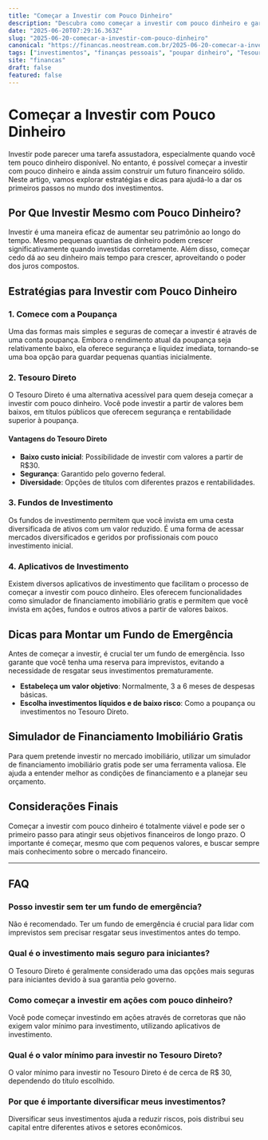 ```yaml
---
title: "Começar a Investir com Pouco Dinheiro"
description: "Descubra como começar a investir com pouco dinheiro e garantir seu futuro financeiro com estratégias simples e acessíveis."
date: "2025-06-20T07:29:16.363Z"
slug: "2025-06-20-comecar-a-investir-com-pouco-dinheiro"
canonical: "https://financas.neostream.com.br/2025-06-20-comecar-a-investir-com-pouco-dinheiro"
tags: ["investimentos", "finanças pessoais", "poupar dinheiro", "Tesouro Direto", "fundo de emergência"]
site: "financas"
draft: false
featured: false
---
```


# Começar a Investir com Pouco Dinheiro

Investir pode parecer uma tarefa assustadora, especialmente quando você tem pouco dinheiro disponível. No entanto, é possível começar a investir com pouco dinheiro e ainda assim construir um futuro financeiro sólido. Neste artigo, vamos explorar estratégias e dicas para ajudá-lo a dar os primeiros passos no mundo dos investimentos.

## Por Que Investir Mesmo com Pouco Dinheiro?

Investir é uma maneira eficaz de aumentar seu patrimônio ao longo do tempo. Mesmo pequenas quantias de dinheiro podem crescer significativamente quando investidas corretamente. Além disso, começar cedo dá ao seu dinheiro mais tempo para crescer, aproveitando o poder dos juros compostos.

## Estratégias para Investir com Pouco Dinheiro

### 1. Comece com a Poupança

Uma das formas mais simples e seguras de começar a investir é através de uma conta poupança. Embora o rendimento atual da poupança seja relativamente baixo, ela oferece segurança e liquidez imediata, tornando-se uma boa opção para guardar pequenas quantias inicialmente.

### 2. Tesouro Direto

O Tesouro Direto é uma alternativa acessível para quem deseja começar a investir com pouco dinheiro. Você pode investir a partir de valores bem baixos, em títulos públicos que oferecem segurança e rentabilidade superior à poupança. 

#### Vantagens do Tesouro Direto

- **Baixo custo inicial**: Possibilidade de investir com valores a partir de R$30.
- **Segurança**: Garantido pelo governo federal.
- **Diversidade**: Opções de títulos com diferentes prazos e rentabilidades.

### 3. Fundos de Investimento

Os fundos de investimento permitem que você invista em uma cesta diversificada de ativos com um valor reduzido. É uma forma de acessar mercados diversificados e geridos por profissionais com pouco investimento inicial.

### 4. Aplicativos de Investimento

Existem diversos aplicativos de investimento que facilitam o processo de começar a investir com pouco dinheiro. Eles oferecem funcionalidades como simulador de financiamento imobiliário gratis e permitem que você invista em ações, fundos e outros ativos a partir de valores baixos.

## Dicas para Montar um Fundo de Emergência

Antes de começar a investir, é crucial ter um fundo de emergência. Isso garante que você tenha uma reserva para imprevistos, evitando a necessidade de resgatar seus investimentos prematuramente.

- **Estabeleça um valor objetivo**: Normalmente, 3 a 6 meses de despesas básicas.
- **Escolha investimentos líquidos e de baixo risco**: Como a poupança ou investimentos no Tesouro Direto.

## Simulador de Financiamento Imobiliário Gratis

Para quem pretende investir no mercado imobiliário, utilizar um simulador de financiamento imobiliário gratis pode ser uma ferramenta valiosa. Ele ajuda a entender melhor as condições de financiamento e a planejar seu orçamento.

## Considerações Finais

Começar a investir com pouco dinheiro é totalmente viável e pode ser o primeiro passo para atingir seus objetivos financeiros de longo prazo. O importante é começar, mesmo que com pequenos valores, e buscar sempre mais conhecimento sobre o mercado financeiro.

---

## FAQ

### Posso investir sem ter um fundo de emergência?

Não é recomendado. Ter um fundo de emergência é crucial para lidar com imprevistos sem precisar resgatar seus investimentos antes do tempo.

### Qual é o investimento mais seguro para iniciantes?

O Tesouro Direto é geralmente considerado uma das opções mais seguras para iniciantes devido à sua garantia pelo governo.

### Como começar a investir em ações com pouco dinheiro?

Você pode começar investindo em ações através de corretoras que não exigem valor mínimo para investimento, utilizando aplicativos de investimento.

### Qual é o valor mínimo para investir no Tesouro Direto?

O valor mínimo para investir no Tesouro Direto é de cerca de R$ 30, dependendo do título escolhido.

### Por que é importante diversificar meus investimentos?

Diversificar seus investimentos ajuda a reduzir riscos, pois distribui seu capital entre diferentes ativos e setores econômicos.